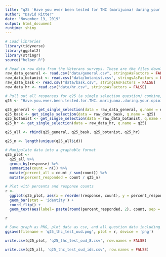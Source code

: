 ```yaml
---
title: "q25 'Have you ever been tested for THC (marijuana) during your opioid recovery treatment?' (Veterans)"
author: "David Ritter"
date: "November 19, 2019"
output: html_document
runtime: shiny
---
```


```r
# Load libraries
library(tidyverse)
library(ggplot2)
library(stringr)
source("helper.R")
```

```r
# Read in raw data from the Veterans surveys. These are the files downloaded from survey monkey saved as a .csv
raw_data_general <- read.csv("data/general.csv", stringsAsFactors = FALSE)
raw_data_botanist <- read.csv("data/botanist.csv", stringsAsFactors = FALSE)
raw_data_bask <- read.csv("data/bask.csv", stringsAsFactors = FALSE)
raw_data_hr <- read.csv("data/hr.csv", stringsAsFactors = FALSE)
```

```r
# Pull out all responses for q25 (a single selection question) combine, then determine 'question n'
q25 <- "Have.you.ever.been.tested.for.THC..marijuana..during.your.opioid.recovery.treatment."

q25_general <- get_single_selection(data = raw_data_general, q.name = q25)
q25_bask <- get_single_selection(data = raw_data_bask, q.name = q25)
q25_botanist <- get_single_selection(data = raw_data_botanist, q.name = q25)
q25_hr <- get_single_selection(data = raw_data_hr, q.name = q25)

q25_all <- rbind(q25_general, q25_bask, q25_botanist, q25_hr)

q25_n <- length(unique(q25_all$id))
```

```r
# Manipulate data into a graphable format
q25_plot <- 
  q25_all %>%
  group_by(response) %>%
  summarize(count = n()) %>%
  mutate(percent_all = count / sum(count)) %>%
  mutate(percent_responded = count / q25_n)
```

```r
# Plot with percents and response counts
r <- 
  ggplot(q25_plot, aes(x = reorder(response, count), y = percent_responded)) +
  geom_bar(stat = 'identity') +
  coord_flip() +
  geom_text(aes(label= paste(round(percent_responded, 2), count, sep = "***")))

r
```

```r
# Save graph as PNG, plot data as csv, and all question data including response IDs as csv (save question n and N at end of plot file as "_x.x")
ggsave(filename = 'q25_thc_test_oud.png', plot = r, device = 'png')

write.csv(q25_plot, 'q25_thc_test_oud_8.csv', row.names = FALSE)

write.csv(q25_all, 'q25_thc_test_oud_ids.csv', row.names = FALSE)
```
